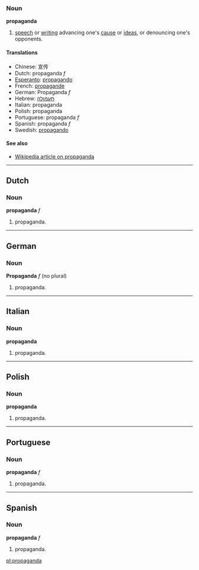 ===Noun===
'''propaganda'''

# [[speech]] or [[writing]] advancing one's [[cause]] or [[idea]]s, or denouncing one's opponents.

====Translations====

*Chinese: 宣传
*Dutch: propaganda ''f''
*[[Esperanto]]: [[propagando]]
*French: [[propagande]]
*German: Propaganda ''f''
*Hebrew: [[תעמולה]]
*Italian: propaganda
*Polish: propaganda
*Portuguese: propaganda ''f''
*Spanish: propaganda ''f''
*Swedish: [[propagando]]

====See also====
*[[en:Propaganda|Wikipedia article on propaganda]]

----
==Dutch==
===Noun===
'''propaganda''' ''f''

# propaganda.

----

==German==
===Noun===
'''Propaganda''' ''f'' (no plural)

# propaganda.

----
==Italian==
===Noun===
'''propaganda'''

# propaganda.

----
==Polish==
===Noun===
'''propaganda'''

# propaganda.

----
==Portuguese==
===Noun===
'''propaganda''' ''f''

# propaganda.

----
==Spanish==
===Noun===
'''propaganda''' ''f''

# propaganda.

[[pl:propaganda]]